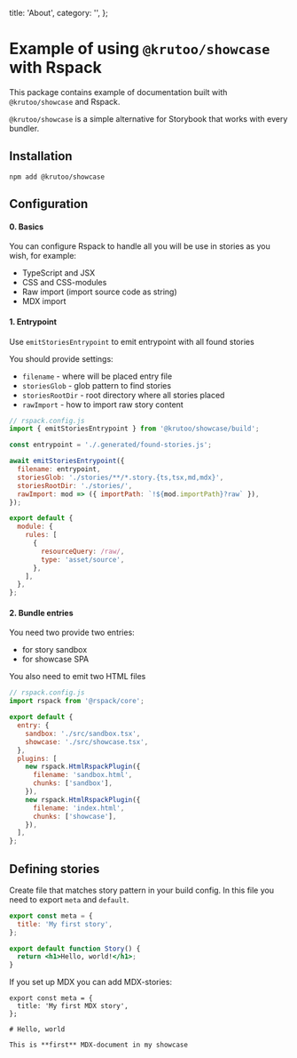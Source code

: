   title: 'About',
  category: '',
};

# Example of using `@krutoo/showcase` with Rspack

This package contains example of documentation built with `@krutoo/showcase` and Rspack.

`@krutoo/showcase` is a simple alternative for Storybook that works with every bundler.

## Installation

```shell
npm add @krutoo/showcase
```

## Configuration

#### 0. Basics

You can configure Rspack to handle all you will be use in stories as you wish, for example:

- TypeScript and JSX
- CSS and CSS-modules
- Raw import (import source code as string)
- MDX import

#### 1. Entrypoint

Use `emitStoriesEntrypoint` to emit entrypoint with all found stories

You should provide settings:

- `filename` - where will be placed entry file
- `storiesGlob` - glob pattern to find stories
- `storiesRootDir` - root directory where all stories placed
- `rawImport` - how to import raw story content

```js
// rspack.config.js
import { emitStoriesEntrypoint } from '@krutoo/showcase/build';

const entrypoint = './.generated/found-stories.js';

await emitStoriesEntrypoint({
  filename: entrypoint,
  storiesGlob: './stories/**/*.story.{ts,tsx,md,mdx}',
  storiesRootDir: './stories/',
  rawImport: mod => ({ importPath: `!${mod.importPath}?raw` }),
});

export default {
  module: {
    rules: [
      {
        resourceQuery: /raw/,
        type: 'asset/source',
      },
    ],
  },
};
```

#### 2. Bundle entries

You need two provide two entries:

- for story sandbox
- for showcase SPA

You also need to emit two HTML files

```js
// rspack.config.js
import rspack from '@rspack/core';

export default {
  entry: {
    sandbox: './src/sandbox.tsx',
    showcase: './src/showcase.tsx',
  },
  plugins: [
    new rspack.HtmlRspackPlugin({
      filename: 'sandbox.html',
      chunks: ['sandbox'],
    }),
    new rspack.HtmlRspackPlugin({
      filename: 'index.html',
      chunks: ['showcase'],
    }),
  ],
};
```

## Defining stories

Create file that matches story pattern in your build config. In this file you need to export `meta` and `default`.

```jsx
export const meta = {
  title: 'My first story',
};

export default function Story() {
  return <h1>Hello, world!</h1>;
}
```

If you set up MDX you can add MDX-stories:

```mdx
export const meta = {
  title: 'My first MDX story',
};

# Hello, world

This is **first** MDX-document in my showcase
```
